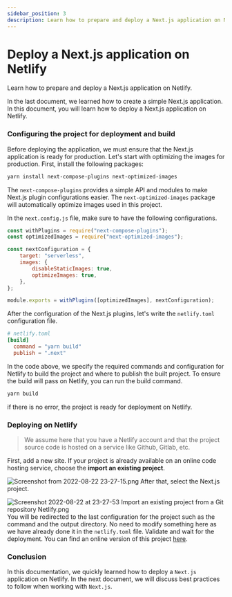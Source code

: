 ```yaml
---
sidebar_position: 3
description: Learn how to prepare and deploy a Next.js application on Netlify.
---
```


# Deploy a Next.js application on Netlify

<SubHeading>Learn how to prepare and deploy a Next.js application on Netlify.</SubHeading>

In the last document, we learned how to create a simple Next.js application. In this document, you will learn how to deploy a Next.js application on Netlify.&#x20;

### Configuring the project for deployment and build

Before deploying the application, we must ensure that the Next.js application is ready for production. Let's start with optimizing the images for production. First, install the following packages:

```bash
yarn install next-compose-plugins next-optimized-images
```

The `next-compose-plugins` provides a simple API and modules to make Next.js plugin configurations easier. The `next-optimized-images` package will automatically optimize images used in this project.

In the `next.config.js` file, make sure to have the following configurations.

```js
const withPlugins = require("next-compose-plugins");
const optimizedImages = require("next-optimized-images");

const nextConfiguration = {
	target: "serverless",
	images: {
		disableStaticImages: true,
		optimizeImages: true,
	},
};

module.exports = withPlugins([optimizedImages], nextConfiguration);
```

After the configuration of the Next.js plugins, let's write the `netlify.toml` configuration file.

```toml
# netlify.toml
[build]
  command = "yarn build"
  publish = ".next"
```

In the code above, we specify the required commands and configuration for Netlify to build the project and where to publish the built project. To ensure the build will pass on Netlify, you can run the build command.

```bash
yarn build
```

if there is no error, the project is ready for deployment on Netlify.

### Deploying on Netlify

> We assume here that you have a Netlify account and that the project source code is hosted on a service like Github, Gitlab, etc.

First, add a new site. If your project is already available on an online code hosting service, choose the **import an existing project**.

![Screenshot from 2022-08-22 23-27-15.png](https://cdn.hashnode.com/res/hashnode/image/upload/v1661207997452/8GwJLZ-lz.png) After that, select the Next.js project.

![Screenshot 2022-08-22 at 23-27-53 Import an existing project from a Git repository Netlify.png](https://cdn.hashnode.com/res/hashnode/image/upload/v1661208127511/mJV59cEgs.png) You will be redirected to the last configuration for the project such as the command and the output directory. No need to modify something here as we have already done it in the `netlify.toml` file. Validate and wait for the deployment. You can find an online version of this project [here](https://rococo-bienenstitch-ddae51.netlify.app/).

### Conclusion

In this documentation, we quickly learned how to deploy a `Next.js` application on Netlify. In the next document, we will discuss best practices to follow when working with `Next.js`.
